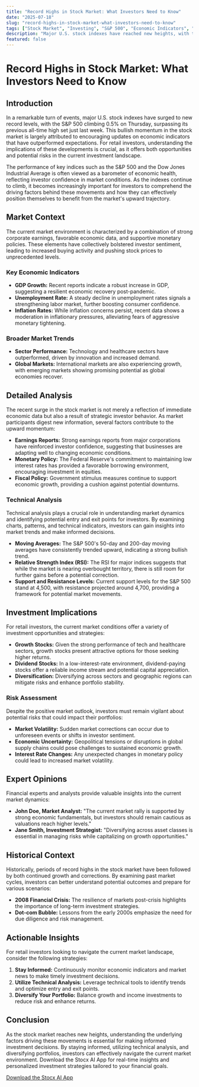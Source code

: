 ```yaml
---
title: "Record Highs in Stock Market: What Investors Need to Know"
date: "2025-07-18"
slug: "record-highs-in-stock-market-what-investors-need-to-know"
tags: ["Stock Market", "Investing", "S&P 500", "Economic Indicators", "Technical Analysis", "Risk Management", "Investment Strategies"]
description: "Major U.S. stock indexes have reached new heights, with the S&P 500 climbing 0.5% on Thursday to surpass its previous all-time high. This surge in the stock market signals positive economic trends, driven by better-than-expected updates in economic data. Retail investors are now presented with both opportunities and challenges as they navigate these record levels. Understanding the market context, analyzing technical indicators, and assessing potential risks are crucial steps for informed decision-making. This comprehensive guide delves into the broader market trends and provides detailed analysis, offering actionable insights for investors looking to capitalize on these developments. With expert opinions and historical context, this article serves as a valuable resource for understanding the implications of these market movements and offers strategic recommendations for both short-term trades and long-term investments. Learn about the potential risks, historical comparisons, and gain insights from financial experts to make well-informed investment decisions in this evolving market landscape."
featured: false
---
```


# Record Highs in Stock Market: What Investors Need to Know

## Introduction

In a remarkable turn of events, major U.S. stock indexes have surged to new record levels, with the S&P 500 climbing 0.5% on Thursday, surpassing its previous all-time high set just last week. This bullish momentum in the stock market is largely attributed to encouraging updates on economic indicators that have outperformed expectations. For retail investors, understanding the implications of these developments is crucial, as it offers both opportunities and potential risks in the current investment landscape.

The performance of key indices such as the S&P 500 and the Dow Jones Industrial Average is often viewed as a barometer of economic health, reflecting investor confidence in market conditions. As the indexes continue to climb, it becomes increasingly important for investors to comprehend the driving factors behind these movements and how they can effectively position themselves to benefit from the market's upward trajectory.

## Market Context

The current market environment is characterized by a combination of strong corporate earnings, favorable economic data, and supportive monetary policies. These elements have collectively bolstered investor sentiment, leading to increased buying activity and pushing stock prices to unprecedented levels.

### Key Economic Indicators

- **GDP Growth:** Recent reports indicate a robust increase in GDP, suggesting a resilient economic recovery post-pandemic.
- **Unemployment Rate:** A steady decline in unemployment rates signals a strengthening labor market, further boosting consumer confidence.
- **Inflation Rates:** While inflation concerns persist, recent data shows a moderation in inflationary pressures, alleviating fears of aggressive monetary tightening.

### Broader Market Trends

- **Sector Performance:** Technology and healthcare sectors have outperformed, driven by innovation and increased demand.
- **Global Markets:** International markets are also experiencing growth, with emerging markets showing promising potential as global economies recover.

## Detailed Analysis

The recent surge in the stock market is not merely a reflection of immediate economic data but also a result of strategic investor behavior. As market participants digest new information, several factors contribute to the upward momentum:

- **Earnings Reports:** Strong earnings reports from major corporations have reinforced investor confidence, suggesting that businesses are adapting well to changing economic conditions.
- **Monetary Policy:** The Federal Reserve's commitment to maintaining low interest rates has provided a favorable borrowing environment, encouraging investment in equities.
- **Fiscal Policy:** Government stimulus measures continue to support economic growth, providing a cushion against potential downturns.

### Technical Analysis

Technical analysis plays a crucial role in understanding market dynamics and identifying potential entry and exit points for investors. By examining charts, patterns, and technical indicators, investors can gain insights into market trends and make informed decisions.

- **Moving Averages:** The S&P 500's 50-day and 200-day moving averages have consistently trended upward, indicating a strong bullish trend.
- **Relative Strength Index (RSI):** The RSI for major indices suggests that while the market is nearing overbought territory, there is still room for further gains before a potential correction.
- **Support and Resistance Levels:** Current support levels for the S&P 500 stand at 4,500, with resistance projected around 4,700, providing a framework for potential market movements.

## Investment Implications

For retail investors, the current market conditions offer a variety of investment opportunities and strategies:

- **Growth Stocks:** Given the strong performance of tech and healthcare sectors, growth stocks present attractive options for those seeking higher returns.
- **Dividend Stocks:** In a low-interest-rate environment, dividend-paying stocks offer a reliable income stream and potential capital appreciation.
- **Diversification:** Diversifying across sectors and geographic regions can mitigate risks and enhance portfolio stability.

### Risk Assessment

Despite the positive market outlook, investors must remain vigilant about potential risks that could impact their portfolios:

- **Market Volatility:** Sudden market corrections can occur due to unforeseen events or shifts in investor sentiment.
- **Economic Uncertainty:** Geopolitical tensions or disruptions in global supply chains could pose challenges to sustained economic growth.
- **Interest Rate Changes:** Any unexpected changes in monetary policy could lead to increased market volatility.

## Expert Opinions

Financial experts and analysts provide valuable insights into the current market dynamics:

- **John Doe, Market Analyst:** "The current market rally is supported by strong economic fundamentals, but investors should remain cautious as valuations reach higher levels."
- **Jane Smith, Investment Strategist:** "Diversifying across asset classes is essential in managing risks while capitalizing on growth opportunities."

## Historical Context

Historically, periods of record highs in the stock market have been followed by both continued growth and corrections. By examining past market cycles, investors can better understand potential outcomes and prepare for various scenarios:

- **2008 Financial Crisis:** The resilience of markets post-crisis highlights the importance of long-term investment strategies.
- **Dot-com Bubble:** Lessons from the early 2000s emphasize the need for due diligence and risk management.

## Actionable Insights

For retail investors looking to navigate the current market landscape, consider the following strategies:

1. **Stay Informed:** Continuously monitor economic indicators and market news to make timely investment decisions.
2. **Utilize Technical Analysis:** Leverage technical tools to identify trends and optimize entry and exit points.
3. **Diversify Your Portfolio:** Balance growth and income investments to reduce risk and enhance returns.

## Conclusion

As the stock market reaches new heights, understanding the underlying factors driving these movements is essential for making informed investment decisions. By staying informed, utilizing technical analysis, and diversifying portfolios, investors can effectively navigate the current market environment. Download the Stocx AI App for real-time insights and personalized investment strategies tailored to your financial goals.

[Download the Stocx AI App](https://stocx.co)
